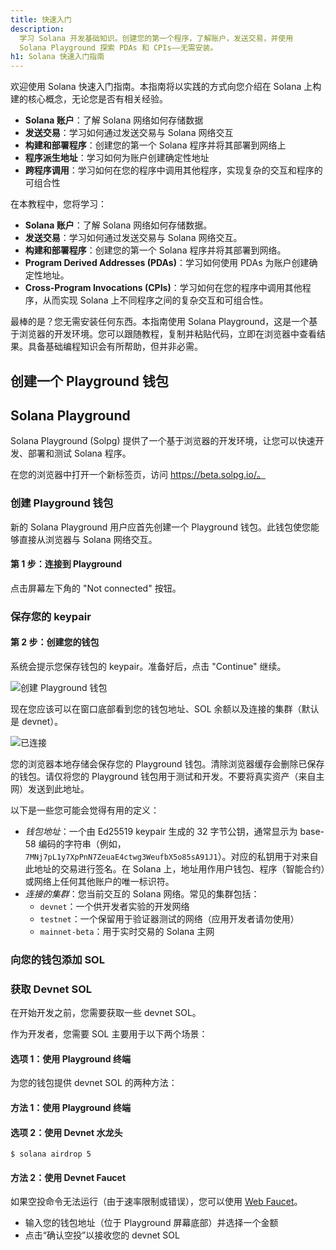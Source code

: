 ```yaml
---
title: 快速入门
description:
  学习 Solana 开发基础知识。创建您的第一个程序，了解账户，发送交易，并使用
  Solana Playground 探索 PDAs 和 CPIs——无需安装。
h1: Solana 快速入门指南
---
```


欢迎使用 Solana 快速入门指南。本指南将以实践的方式向您介绍在 Solana 上构建的核心概念，无论您是否有相关经验。

- **Solana 账户**：了解 Solana 网络如何存储数据
- **发送交易**：学习如何通过发送交易与 Solana 网络交互
- **构建和部署程序**：创建您的第一个 Solana 程序并将其部署到网络上
- **程序派生地址**：学习如何为账户创建确定性地址
- **跨程序调用**：学习如何在您的程序中调用其他程序，实现复杂的交互和程序的可组合性

在本教程中，您将学习：

- **Solana 账户**：了解 Solana 网络如何存储数据。
- **发送交易**：学习如何通过发送交易与 Solana 网络交互。
- **构建和部署程序**：创建您的第一个 Solana 程序并将其部署到网络。
- **Program Derived Addresses (PDAs)**：学习如何使用 PDAs 为账户创建确定性地址。
- **Cross-Program Invocations
  (CPIs)**：学习如何在您的程序中调用其他程序，从而实现 Solana 上不同程序之间的复杂交互和可组合性。

最棒的是？您无需安装任何东西。本指南使用 Solana
Playground，这是一个基于浏览器的开发环境。您可以跟随教程，复制并粘贴代码，立即在浏览器中查看结果。具备基础编程知识会有所帮助，但并非必需。

## 创建一个 Playground 钱包

## Solana Playground

Solana Playground
(Solpg) 提供了一个基于浏览器的开发环境，让您可以快速开发、部署和测试 Solana 程序。

在您的浏览器中打开一个新标签页，访问 https://beta.solpg.io/。

<Steps>
<Step>

### 创建 Playground 钱包

新的 Solana
Playground 用户应首先创建一个 Playground 钱包。此钱包使您能够直接从浏览器与 Solana 网络交互。

#### 第 1 步：连接到 Playground

点击屏幕左下角的 "Not connected" 按钮。

### 保存您的 keypair

#### 第 2 步：创建您的钱包

系统会提示您保存钱包的 keypair。准备好后，点击 "Continue" 继续。

![创建 Playground 钱包](/assets/docs/intro/quickstart/pg-create-wallet.png)

现在您应该可以在窗口底部看到您的钱包地址、SOL 余额以及连接的集群（默认是 devnet）。

![已连接](/assets/docs/intro/quickstart/pg-connected.png)

<Callout>
  您的浏览器本地存储会保存您的 Playground
  钱包。清除浏览器缓存会删除已保存的钱包。请仅将您的 Playground
  钱包用于测试和开发。不要将真实资产（来自主网）发送到此地址。
</Callout>

以下是一些您可能会觉得有用的定义：

- _钱包地址_：一个由 Ed25519
  keypair 生成的 32 字节公钥，通常显示为 base-58 编码的字符串（例如，
  `7MNj7pL1y7XpPnN7ZeuaE4ctwg3WeufbX5o85sA91J1`）。对应的私钥用于对来自此地址的交易进行签名。在 Solana 上，地址用作用户钱包、程序（智能合约）或网络上任何其他账户的唯一标识符。
- _连接的集群_：您当前交互的 Solana 网络。常见的集群包括：
  - `devnet`：一个供开发者实验的开发网络
  - `testnet`：一个保留用于验证器测试的网络（应用开发者请勿使用）
  - `mainnet-beta`：用于实时交易的 Solana 主网

### 向您的钱包添加 SOL

### 获取 Devnet SOL

在开始开发之前，您需要获取一些 devnet SOL。

作为开发者，您需要 SOL 主要用于以下两个场景：

#### 选项 1：使用 Playground 终端

为您的钱包提供 devnet SOL 的两种方法：

#### 方法 1：使用 Playground 终端

#### 选项 2：使用 Devnet 水龙头

```terminal
$ solana airdrop 5
```

</Step>

#### 方法 2：使用 Devnet Faucet

如果空投命令无法运行（由于速率限制或错误），您可以使用
[Web Faucet](https://faucet.solana.com/)。

- 输入您的钱包地址（位于 Playground 屏幕底部）并选择一个金额
- 点击“确认空投”以接收您的 devnet SOL
